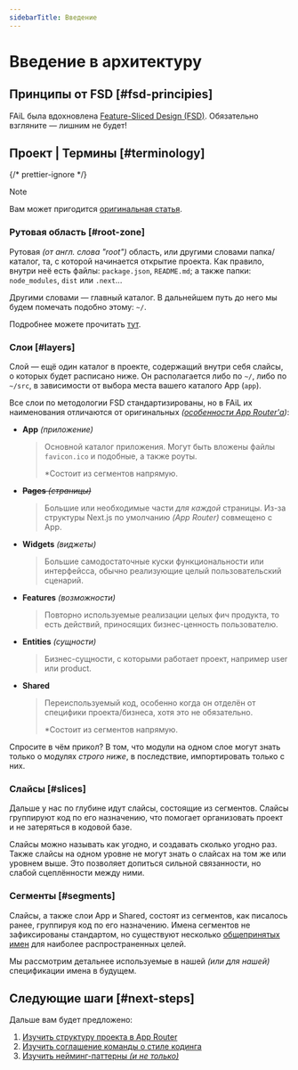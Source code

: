 ```yaml
---
sidebarTitle: Введение
---
```


# Введение в архитектуру

## Принципы от FSD [#fsd-principies]

FAiL была вдохновлена [Feature-Sliced Design (FSD)](https://feature-sliced.github.io/documentation/ru/docs/get-started/overview).
Обязательно взгляните — лишним не будет!

## Проект | Термины [#terminology]

{/* prettier-ignore */}
> [!NOTE]
>
> Вам может пригодится
> [оригинальная статья](https://feature-sliced.github.io/documentation/ru/docs/get-started/overview#concepts).

### Рутовая область [#root-zone]

Рутовая _(от англ. слова "root")_ область, или другими словами
папка/каталог, та, с которой начинается открытие проекта. Как
правило, внутри неё есть файлы: `package.json`, `README.md`; а также
папки: `node_modules`, `dist` или `.next`...

Другими словами — главный каталог. В дальнейшем путь до него мы будем
помечать подобно этому: `~/`.

Подробнее можете прочитать [тут](../fail/organization.mdx).

### Слои [#layers]

Слой — ещё один каталог в проекте, содержащий внутри себя слайсы, о
которых будет расписано ниже. Он располагается либо по `~/`, либо по
`~/src`, в зависимости от выбора места вашего каталого App (`app`).

Все слои по методологии FSD стандартизированы, но в FAiL их
наименования отличаются от оригинальных _([особенности App Router'а](https://nextjs.org/docs/app))_:

- **App** _(приложение)_

  > Основной каталог приложения. Могут быть вложены файлы
  > `favicon.ico` и подобные, а также роуты.
  >
  > \*Состоит из сегментов напрямую.

- ~~**Pages** _(страницы)_~~

  > Большие или необходимые части _для каждой_ страницы. Из-за
  > структуры Next.js по умолчанию _(App Router)_ совмещено с App.

- **Widgets** _(виджеты)_

  > Большие самодостаточные куски функциональности или интерфейсса,
  > обычно реализующие целый пользовательский сценарий.

- **Features** _(возможности)_

  > Повторно используемые реализации целых фич продукта, то есть
  > действий, приносящих бизнес-ценность пользователю.

- **Entities** _(сущности)_

  > Бизнес-сущности, с которыми работает проект, например user или
  > product.

- **Shared**

  > Переиспользуемый код, особенно когда он отделён от специфики
  > проекта/бизнеса, хотя это не обязательно.
  >
  > \*Состоит из сегментов напрямую.

Спросите в чём прикол? В том, что модули на одном слое могут знать
только о модулях _строго ниже_, в последствие, импортировать только
с них.

### Слайсы [#slices]

Дальше у нас по глубине идут слайсы, состоящие из сегментов. Слайсы
группируют код по его назначению, что помогает организовать проект и
не затеряться в кодовой базе.

Слайсы можно называть как угодно, и создавать сколько угодно раз.
Также слайсы на одном уровне не могут знать о слайсах на том же или
уровнем выше. Это позволяет допиться сильной связанности, но слабой
сцеплённости между ними.

### Сегменты [#segments]

Слайсы, а также слои App и Shared, состоят из сегментов, как писалось
ранее, группируя код по его назначению. Имена сегментов не
зафиксированы стандартом, но существуют несколько
[общепринятых имен](https://feature-sliced.github.io/documentation/ru/docs/get-started/overview#segments)
для наиболее распространенных целей.

Мы рассмотрим детальнее используемые в нашей _(или для нашей)_
спецификации имена в будущем.

## Следующие шаги [#next-steps]

Дальше вам будет предложено:

1. [Изучить структуру проекта в App Router](../fail/organization.mdx)
2. [Изучить соглашение команды о стиле кодинга](../../agreements/general.mdx)
3. [Изучить нейминг-паттерны _(и не только)_](../fail/patterns.mdx)
